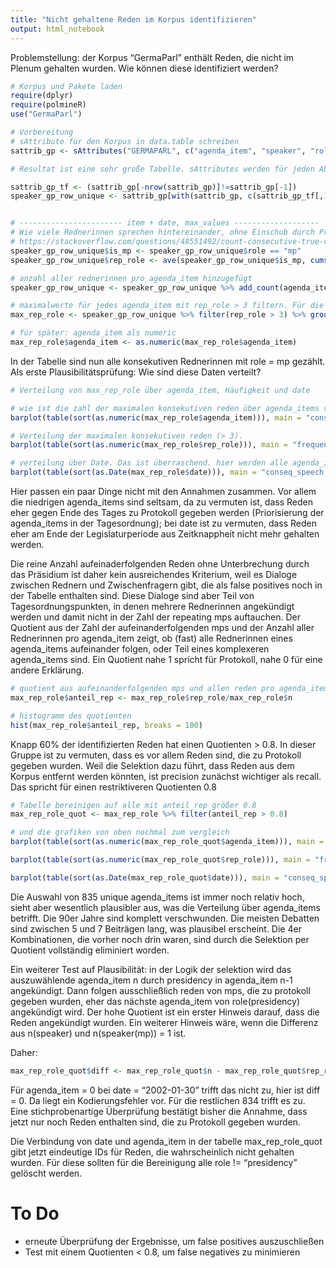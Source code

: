 ```yaml
---
title: "Nicht gehaltene Reden im Korpus identifizieren"
output: html_notebook
---
```


Problemstellung: der Korpus "GermaParl" enthält Reden, die nicht im Plenum gehalten wurden. Wie können diese identifiziert werden?


```r
# Korpus und Pakete laden
require(dplyr)
require(polmineR)
use("GermaParl")

# Vorbereitung
# sAttribute für den Korpus in data.table schreiben
sattrib_gp <- sAttributes("GERMAPARL", c("agenda_item", "speaker", "role", "date"))

# Resultat ist eine sehr große Tabelle. sAttributes werden für jeden Absatz gesetzt, für die erste Analyse interessiert aber nur ein Absatz pro Rede. Also kann das identische Folgeelement entfernt werden.

sattrib_gp_tf <- (sattrib_gp[-nrow(sattrib_gp)]!=sattrib_gp[-1])
speaker_gp_row_unique <- sattrib_gp[with(sattrib_gp, c(sattrib_gp_tf[,1]|sattrib_gp_tf[,2], TRUE)),]


# ----------------------- item + date, max_values -------------------
# Wie viele Rednerinnen sprechen hintereinander, ohne Einschub durch Präsidenten? Die Funktion ave zählt für jeden aufeinanderfolgenden role == "mp" hoch, bis ein role != "mp" erscheint.
# https://stackoverflow.com/questions/48551492/count-consecutive-true-values-within-each-block-separately?noredirect=1&lq=1
speaker_gp_row_unique$is_mp <- speaker_gp_row_unique$role == "mp"
speaker_gp_row_unique$rep_role <- ave(speaker_gp_row_unique$is_mp, cumsum(!speaker_gp_row_unique$is_mp), FUN = cumsum)

# anzahl aller rednerinnen pro agenda_item hinzugefügt
speaker_gp_row_unique <- speaker_gp_row_unique %>% add_count(agenda_item, date)

# maximalwerte für jedes agenda_item mit rep_role > 3 filtern. Für die Analyse interessieren jeweils nur die lokalen maxima von rep_role, also der jeweils letzte Wert, bevor eine Reihe repeating roles wieder unterbrochen wird.
max_rep_role <- speaker_gp_row_unique %>% filter(rep_role > 3) %>% group_by(agenda_item, date) %>% filter(rep_role == max(rep_role)) 

# für später: agenda_item als numeric
max_rep_role$agenda_item <- as.numeric(max_rep_role$agenda_item)

```

In der Tabelle sind nun alle konsekutiven Rednerinnen mit role = mp gezählt. Als erste Plausibilitätsprüfung: Wie sind diese Daten verteilt?



```r
# Verteilung von max_rep_role über agenda_item, Häufigkeit und date

# wie ist die zahl der maximalen konsekutiven reden über agenda_items verteilt? Wenn Reden eher im späteren verlauf der Sitzung zu protokoll gegeben werden, ist agenda_item < 9 womöglich ein anderes Phänomen.
barplot(table(sort(as.numeric(max_rep_role$agenda_item))), main = "conseq_speech per agenda_item")

# Verteilung der maximalen konsekutiven reden (> 3).
barplot(table(sort(as.numeric(max_rep_role$rep_role))), main = "frequency of conseq_speech")

# verteilung über Date. Das ist überraschend. hier werden alle agenda_items mit hoher zahl konsekutiver mps pro tag aufsummiert. Ich hätte erwartet, dass vielleicht drei oder vier agenda_items pro tag zu protokoll gegeben werden. Die auffälligen Zahlen betreffen nur einen begrenzten Zeitraum zwischen Mai 2008 und Juni 2013, also vor allem lp 16. Das könnte am stenographischen Dienst liegen
barplot(table(sort(as.Date(max_rep_role$date))), main = "conseq_speech per date")


```

Hier passen ein paar Dinge nicht mit den Annahmen zusammen. Vor allem die niedrigen agenda_items sind seltsam, da zu vermuten ist, dass Reden eher gegen Ende des Tages zu Protokoll gegeben werden (Priorisierung der agenda_items in der Tagesordnung); bei date ist zu vermuten, dass Reden eher am Ende der Legislaturperiode aus Zeitknappheit nicht mehr gehalten werden.


Die reine Anzahl aufeinaderfolgenden Reden ohne Unterbrechung durch das Präsidium ist daher kein ausreichendes Kriterium, weil es Dialoge zwischen Rednern und Zwischenfragern gibt, die als false positives noch in der Tabelle enthalten sind. Diese Dialoge sind aber Teil von Tagesordnungspunkten, in denen mehrere Rednerinnen angekündigt werden und damit nicht in der Zahl der repeating mps auftauchen. Der Quotient aus der Zahl der aufeinanderfolgenden mps und der Anzahl aller Rednerinnen pro agenda_item zeigt, ob (fast) alle Rednerinnen eines agenda_items aufeinander folgen, oder Teil eines komplexeren agenda_items sind. Ein Quotient nahe 1 spricht für Protokoll, nahe 0 für eine andere Erklärung. 

```r
# quotient aus aufeinanderfolgenden mps und allen reden pro agenda_item
max_rep_role$anteil_rep <- max_rep_role$rep_role/max_rep_role$n

# histogramm des quotienten
hist(max_rep_role$anteil_rep, breaks = 100)
```

Knapp 60% der identifizierten Reden hat einen Quotienten > 0.8. In dieser Gruppe ist zu vermuten, dass es vor allem Reden sind, die zu Protokoll gegeben wurden. Weil die Selektion dazu führt, dass Reden aus dem Korpus entfernt werden könnten, ist precision zunächst wichtiger als recall. Das spricht für einen restriktiveren Quotienten 0.8


```r
# Tabelle bereinigen auf alle mit anteil_rep größer 0.8
max_rep_role_quot <- max_rep_role %>% filter(anteil_rep > 0.8)

# und die grafiken von oben nochmal zum vergleich
barplot(table(sort(as.numeric(max_rep_role_quot$agenda_item))), main = "conseq_speech per agenda_item")

barplot(table(sort(as.numeric(max_rep_role_quot$rep_role))), main = "frequency of conseq_speech")

barplot(table(sort(as.Date(max_rep_role_quot$date))), main = "conseq_speech per date")

```


Die Auswahl von 835 unique agenda_items ist immer noch relativ hoch, sieht aber wesentlich plausibler aus, was die Verteilung über agenda_items betrifft. Die 90er Jahre sind komplett verschwunden. Die meisten Debatten sind zwischen 5 und 7 Beiträgen lang, was plausibel erscheint. Die 4er Kombinationen, die vorher noch drin waren, sind durch die Selektion per Quotient vollständig eliminiert worden.

Ein weiterer Test auf Plausibilität: in der Logik der selektion wird das auszuwählende agenda_item n durch presidency in agenda_item n-1 angekündigt. Dann folgen ausschließlich reden von mps, die zu protokoll gegeben wurden, eher das nächste agenda_item von role(presidency) angekündigt wird. Der hohe Quotient ist ein erster Hinweis darauf, dass die Reden angekündigt wurden. Ein weiterer Hinweis wäre, wenn die Differenz aus n(speaker) und n(speaker(mp)) = 1 ist. 

Daher:
```r
max_rep_role_quot$diff <- max_rep_role_quot$n - max_rep_role_quot$rep_role
```

Für agenda_item = 0 bei date = "2002-01-30" trifft das nicht zu, hier ist diff = 0. Da liegt ein Kodierungsfehler vor. Für die restlichen 834 trifft es zu. Eine stichprobenartige Überprüfung bestätigt bisher die Annahme, dass jetzt nur noch Reden enthalten sind, die zu Protokoll gegeben wurden. 

Die Verbindung von date und agenda_item in der tabelle max_rep_role_quot gibt jetzt eindeutige IDs für Reden, die wahrscheinlich nicht gehalten wurden. Für diese sollten für die Bereinigung alle role != "presidency" gelöscht werden.

# To Do
- erneute Überprüfung der Ergebnisse, um false positives auszuschließen
- Test mit einem Quotienten < 0.8, um false negatives zu minimieren


